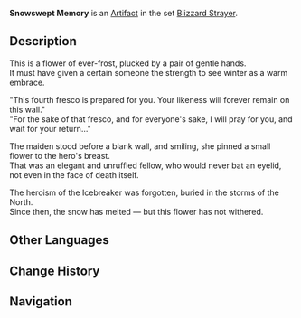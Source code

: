 {{Artifact Infobox
|image = Item Snowswept Memory.png
|set   = Blizzard Strayer
|piece = Flower of Life
}}
{{Description|A long-extinct flower, covered in beads of frost, that once grew on the glaciers. There was a time when even the proudest and most arrogant warriors bowed before it.}}
'''Snowswept Memory''' is an [[Artifact]] in the set [[Blizzard Strayer]].

==Description==
This is a flower of ever-frost, plucked by a pair of gentle hands.<br />It must have given a certain someone the strength to see winter as a warm embrace.

"This fourth fresco is prepared for you. Your likeness will forever remain on this wall."<br />"For the sake of that fresco, and for everyone's sake, I will pray for you, and wait for your return..."

The maiden stood before a blank wall, and smiling, she pinned a small flower to the hero's breast.<br />That was an elegant and unruffled fellow, who would never bat an eyelid, not even in the face of death itself.

The heroism of the Icebreaker was forgotten, buried in the storms of the North.<br />Since then, the snow has melted — but this flower has not withered.

==Other Languages==
{{Other Languages
|en      = Snowswept Memory
|zhs     = 历经风雪的思念
|zhs_rm  = Lìjīng Fēngxuě de Sīniàn
|zht     = 歷經風雪的思念
|zht_rm  = Lìjīng Fēngxuě de Sīniàn
|zh_tl   = The Longing that has Endured Wind and Snow
|ja      = 吹雪の中の思い
|ja_rm   = Fubuki no Naka no Omoi
|ja_tl   = Memory in the Snow Storm
|ko      = 눈보라를 견딘 그리움
|ko_rm   = 
|ko_tl   = 
|es      = Anhelo de la Ventisca
|es_tl   = Blizzard's Longing
|fr      = Mémoires du froid
|fr_tl   = Memories of the Cold
|ru      = Занесённая снегом память
|ru_tl   = 
|th      = Snowswept Memory
|vi      = Nỗi Nhớ Trải Qua Băng Tuyết
|vi_tl   = 
|de      = Gedenken des Schneetreibens
|de_tl   = Memory of Blowing Snow
|id      = Snowswept Memory
|pt      = Memória da Nevasca
|pt_tl   = 
}}

==Change History==
{{Change History|1.2}}

==Navigation==
{{Artifact Set Navbox|Blizzard Strayer}}